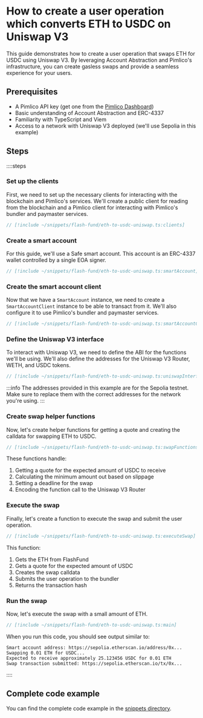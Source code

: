 # How to create a user operation which converts ETH to USDC on Uniswap V3

This guide demonstrates how to create a user operation that swaps ETH for USDC using Uniswap V3. By leveraging Account Abstraction and Pimlico's infrastructure, you can create gasless swaps and provide a seamless experience for your users.

## Prerequisites

- A Pimlico API key (get one from the [Pimlico Dashboard](https://dashboard.pimlico.io))
- Basic understanding of Account Abstraction and ERC-4337
- Familiarity with TypeScript and Viem
- Access to a network with Uniswap V3 deployed (we'll use Sepolia in this example)

## Steps

::::steps

### Set up the clients

First, we need to set up the necessary clients for interacting with the blockchain and Pimlico's services. We'll create a public client for reading from the blockchain and a Pimlico client for interacting with Pimlico's bundler and paymaster services.

```ts
// [!include ~/snippets/flash-fund/eth-to-usdc-uniswap.ts:clients]
```

### Create a smart account

For this guide, we'll use a Safe smart account. This account is an ERC-4337 wallet controlled by a single EOA signer.

```ts
// [!include ~/snippets/flash-fund/eth-to-usdc-uniswap.ts:smartAccount]
```

### Create the smart account client

Now that we have a `SmartAccount` instance, we need to create a `SmartAccountClient` instance to be able to transact from it. We'll also configure it to use Pimlico's bundler and paymaster services.

```ts
// [!include ~/snippets/flash-fund/eth-to-usdc-uniswap.ts:smartAccountClient]
```

### Define the Uniswap V3 interface

To interact with Uniswap V3, we need to define the ABI for the functions we'll be using. We'll also define the addresses for the Uniswap V3 Router, WETH, and USDC tokens.

```ts
// [!include ~/snippets/flash-fund/eth-to-usdc-uniswap.ts:uniswapInterfaces]
```

:::info
The addresses provided in this example are for the Sepolia testnet. Make sure to replace them with the correct addresses for the network you're using.
:::

### Create swap helper functions

Now, let's create helper functions for getting a quote and creating the calldata for swapping ETH to USDC.

```ts
// [!include ~/snippets/flash-fund/eth-to-usdc-uniswap.ts:swapFunctions]
```

These functions handle:
1. Getting a quote for the expected amount of USDC to receive
2. Calculating the minimum amount out based on slippage
3. Setting a deadline for the swap
4. Encoding the function call to the Uniswap V3 Router

### Execute the swap

Finally, let's create a function to execute the swap and submit the user operation.

```ts
// [!include ~/snippets/flash-fund/eth-to-usdc-uniswap.ts:executeSwap]
```

This function:
1. Gets the ETH from FlashFund
2. Gets a quote for the expected amount of USDC
3. Creates the swap calldata
4. Submits the user operation to the bundler
5. Returns the transaction hash

### Run the swap

Now, let's execute the swap with a small amount of ETH.

```ts
// [!include ~/snippets/flash-fund/eth-to-usdc-uniswap.ts:main]
```

When you run this code, you should see output similar to:

```
Smart account address: https://sepolia.etherscan.io/address/0x...
Swapping 0.01 ETH for USDC...
Expected to receive approximately 25.123456 USDC for 0.01 ETH
Swap transaction submitted: https://sepolia.etherscan.io/tx/0x...
```

::::

## Complete code example

You can find the complete code example in the [snippets directory](https://github.com/pimlicolabs/docs/blob/main/docs/snippets/flash-fund/eth-to-usdc-uniswap.ts).
